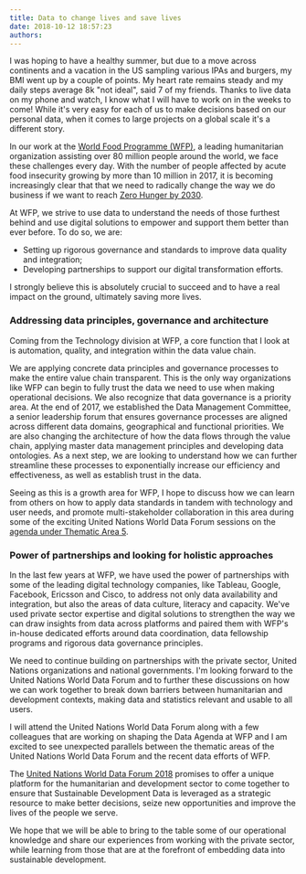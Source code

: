 ```yaml
---
title: Data to change lives and save lives
date: 2018-10-12 18:57:23
authors:
---
```


I was hoping to have a healthy summer, but due to a move across continents and a vacation in the US sampling various IPAs and burgers, my BMI went up by a couple of points. My heart rate remains steady and my daily steps average 8k "not ideal", said 7 of my friends. Thanks to live data on my phone and watch, I know what I will have to work on in the weeks to come!
While it's very easy for each of us to make decisions based on our personal data, when it comes to large projects on a global scale it's a different story.

In our work at the [World Food Programme (WFP)](http://www1.wfp.org/), a leading humanitarian organization assisting over 80 million people around the world, we face these challenges every day. With the number of people affected by acute food insecurity growing by more than 10 million in 2017, it is becoming increasingly clear that that we need to radically change the way we do business if we want to reach [Zero Hunger by 2030](http://www1.wfp.org/zero-hunger).

At WFP, we strive to use data to understand the needs of those furthest behind and use digital solutions to empower and support them better than ever before. To do so, we are:

- Setting up rigorous governance and standards to improve data quality and integration;
- Developing partnerships to support our digital transformation efforts.

I strongly believe this is absolutely crucial to succeed and to have a real impact on the ground, ultimately saving more lives.

### Addressing data principles, governance and architecture

Coming from the Technology division at WFP, a core function that I look at is automation, quality, and integration within the data value chain.

We are applying concrete data principles and governance processes to make the entire value chain transparent. This is the only way organizations like WFP can begin to fully trust the data we need to use when making operational decisions.
We also recognize that data governance is a priority area. At the end of 2017, we established the Data Management Committee, a senior leadership forum that ensures governance processes are aligned across different data domains, geographical and functional priorities.
We are also changing the architecture of how the data flows through the value chain, applying master data management principles and developing data ontologies. As a next step, we are looking to understand how we can further streamline these processes to exponentially increase our efficiency and effectiveness, as well as establish trust in the data.

Seeing as this is a growth area for WFP, I hope to discuss how we can learn from others on how to apply data standards in tandem with technology and user needs, and promote multi-stakeholder collaboration in this area during some of the exciting United Nations World Data Forum sessions on the [agenda under Thematic Area 5](//undataforum.org/WorldDataForum/programme/).

### Power of partnerships and looking for holistic approaches

In the last few years at WFP, we have used the power of partnerships with some of the leading digital technology companies, like Tableau, Google, Facebook, Ericsson and Cisco, to address not only data availability and integration, but also the areas of data culture, literacy and capacity. We've used private sector expertise and digital solutions to strengthen the way we can draw insights from data across platforms and paired them with WFP's in-house dedicated efforts around data coordination, data fellowship programs and rigorous data governance principles.

We need to continue building on partnerships with the private sector, United Nations organizations and national governments. I'm looking forward to the United Nations World Data Forum and to further these discussions on how we can work together to break down barriers between humanitarian and development contexts, making data and statistics relevant and usable to all users.

I will attend the United Nations World Data Forum along with a few colleagues that are working on shaping the Data Agenda at WFP and I am excited to see unexpected parallels between the thematic areas of the United Nations World Data Forum and the recent data efforts of WFP.

The [United Nations World Data Forum 2018](//undataforum.org/) promises to offer a unique platform for the humanitarian and development sector to come together to ensure that Sustainable Development Data is leveraged as a strategic resource to make better decisions, seize new opportunities and improve the lives of the people we serve.

We hope that we will be able to bring to the table some of our operational knowledge and share our experiences from working with the private sector, while learning from those that are at the forefront of embedding data into sustainable development.
